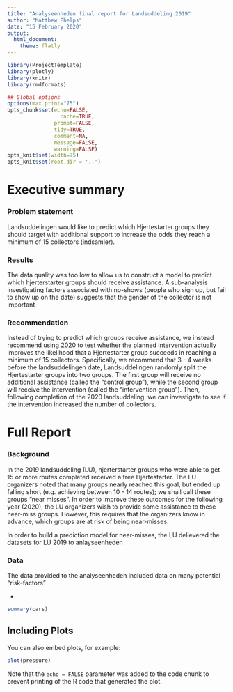 ```yaml
---
title: "Analyseenheden final report for Landsuddeling 2019"
author: "Matthew Phelps"
date: "15 February 2020"
output: 
  html_document:
    theme: flatly
---
```


```r
library(ProjectTemplate)
library(plotly)
library(knitr)
library(rmdformats)

## Global options
options(max.print="75")
opts_chunk$set(echo=FALSE,
	             cache=TRUE,
               prompt=FALSE,
               tidy=TRUE,
               comment=NA,
               message=FALSE,
               warning=FALSE)
opts_knit$set(width=75)
opts_knit$set(root.dir = '..')


```

# Executive summary

### Problem statement
Landsuddelingen would like to predict which Hjertestarter groups they should target with additional support to increase the odds they reach a minimum of 15 collectors (indsamler).

### Results
The data quality was too low to allow us to construct a model to predict which hjerterstarter groups should receive assistance. A sub-analysis investigating factors associated with no-shows (people who sign up, but fail to show up on the date) suggests that the gender of the collector is not important

### Recommendation
Instead of trying to predict which groups receive assistance, we instead recommend using 2020 to test whether the planned intervention actually improves the likelihood that a Hjertestarter group succeeds in reaching a minimum of 15 collectors. Specifically, we recommend that 3 - 4 weeks before the landsuddelingen date, Landsuddelingen randomly split the Hjertestarter groups into two groups. The first group will receive no additional assistance (called the "control group"), while the second group will receive the intervention (called the "intervention group"). Then, following completion of the 2020 landsuddeling, we can investigate to see if the intervention increased the number of collectors.




# Full Report

### Background

In the 2019 landsuddeling (LU), hjerterstarter groups who were able to get 15 or more routes completed received a free Hjertestarter. The LU organizers noted that many groups nearly reached this goal, but ended up falling short (e.g. achieving between 10 - 14 routes); we shall call these groups "near misses". In order to improve these outcomes for the following year (2020), the LU organizers  wish to provide some assistance to these near-miss groups. However, this requires that the organizers know in advance, which groups are at risk of being near-misses.

In order to build a prediction model for near-misses, the LU delievered the datasets for LU 2019 to anlayseenheden


### Data

The data provided to the analyseenheden included data on many potential "risk-factors" 

- 



```r
summary(cars)
```

## Including Plots

You can also embed plots, for example:

```r
plot(pressure)
```

Note that the `echo = FALSE` parameter was added to the code chunk to prevent printing of the R code that generated the plot.
